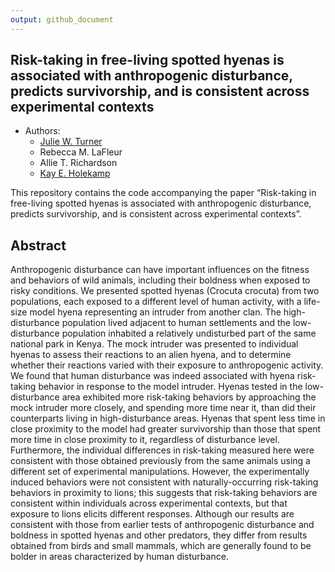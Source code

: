 ```yaml
---
output: github_document
---
```


## Risk-taking in free-living spotted hyenas is associated with anthropogenic disturbance, predicts survivorship, and is consistent across experimental contexts





* Authors:
    + [Julie W. Turner](https://www.julwturner.com)
    + Rebecca M. LaFleur
    + Allie T. Richardson
    + [Kay E. Holekamp](https://www.holekamplab.org)
    

This repository contains the code accompanying the paper "Risk-taking in free-living spotted hyenas is associated with anthropogenic disturbance, predicts survivorship, and is consistent across experimental contexts". 

## Abstract

Anthropogenic disturbance can have important influences on the fitness and behaviors of wild animals, including their boldness when exposed to risky conditions. We presented spotted hyenas (Crocuta crocuta) from two populations, each exposed to a different level of human activity, with a life-size model hyena representing an intruder from another clan. The high-disturbance population lived adjacent to human settlements and the low-disturbance population inhabited a relatively undisturbed part of the same national park in Kenya. The mock intruder was presented to individual hyenas to assess their reactions to an alien hyena, and to determine whether their reactions varied with their exposure to anthropogenic activity. We found that human disturbance was indeed associated with hyena risk-taking behavior in response to the model intruder. Hyenas tested in the low-disturbance area exhibited more risk-taking behaviors by approaching the mock intruder more closely, and spending more time near it, than did their counterparts living in high-disturbance areas. Hyenas that spent less time in close proximity to the model had greater survivorship than those that spent more time in close proximity to it, regardless of disturbance level. Furthermore, the individual differences in risk-taking measured here were consistent with those obtained previously from the same animals using a different set of experimental manipulations. However, the experimentally induced behaviors were not consistent with naturally-occurring risk-taking behaviors in proximity to lions; this suggests that risk-taking behaviors are consistent within individuals across experimental contexts, but that exposure to lions elicits different responses. Although our results are consistent with those from earlier tests of anthropogenic disturbance and boldness in spotted hyenas and other predators, they differ from results obtained from birds and small mammals, which are generally found to be bolder in areas characterized by human disturbance. 
